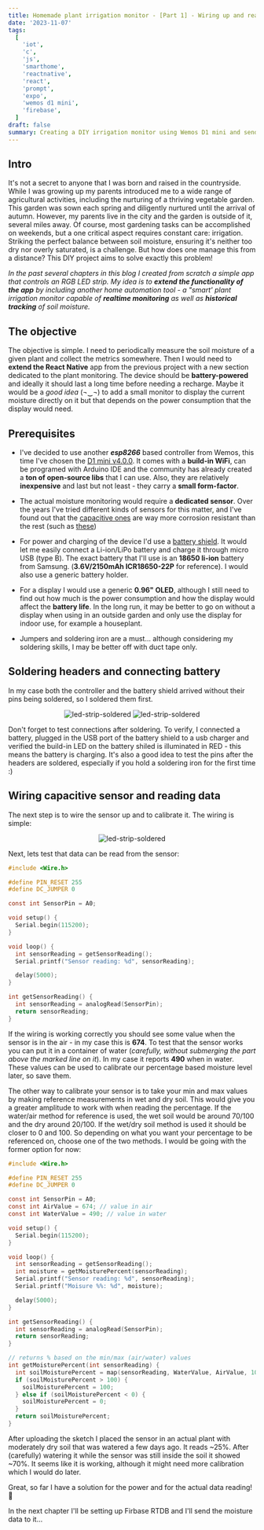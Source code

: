 ```yaml
---
title: Homemade plant irrigation monitor - [Part 1] - Wiring up and reading moisture data
date: '2023-11-07'
tags:
  [
    'iot',
    'c',
    'js',
    'smarthome',
    'reactnative',
    'react',
    'prompt',
    'expo',
    'wemos d1 mini',
    'firebase',
  ]
draft: false
summary: Creating a DIY irrigation monitor using Wemos D1 mini and sending data to Firebase RTDB
---
```


## Intro

It's not a secret to anyone that I was born and raised in the countryside. While I was growing up my parents introduced me to a wide range of agricultural activities,
including the nurturing of a thriving vegetable garden. This garden was sown each spring and diligently nurtured
until the arrival of autumn. However, my parents live in the city and the garden is outside of it, several miles away.
Of course, most gardening tasks can be accomplished on weekends, but a one critical aspect requires constant care: irrigation. Striking the perfect balance between soil moisture,
ensuring it's neither too dry nor overly saturated, is a challenge. But how does one manage this from a distance? This DIY project aims to solve exactly this problem!

_In the past several chapters in this blog I created from scratch a simple app that controls an RGB LED strip. My idea is to **extend the functionality of the app** by including another home automation tool - a "smart'
plant irrigation monitor capable of **realtime monitoring** as well as **historical tracking** of soil moisture._

## The objective

The objective is simple. I need to periodically measure the soil moisture of a given plant and collect the metrics somewhere.
Then I would need to **extend the React Native** app from the previous project with a new section dedicated to the plant monitoring.
The device should be **battery-powered** and ideally it should last a long time before needing a recharge. Maybe it would be a _good idea_ (¬‿¬) to add a small monitor to display the current moisture
directly on it but that depends on the power consumption that the display would need.

## Prerequisites

- I've decided to use another **_esp8266_** based controller from Wemos, this time I've chosen the [D1 mini v4.0.0](https://www.wemos.cc/en/latest/d1/d1_mini.html).
  It comes with a **build-in WiFi**, can be programed with Arduino IDE and the community has already created a **ton of open-source libs** that I can use. Also,
  they are relatively **inexpensive** and last but not least - they carry a **small form-factor**.

- The actual moisture monitoring would require a **dedicated sensor**. Over the years I've tried different kinds of sensors for this matter, and I've found out that the [capacitive ones](https://www.aliexpress.com/item/32864255890.html) are way more corrosion resistant than the rest (such as [these](https://store.arduino.cc/products/grove-moisture-sensor))

- For power and charging of the device I'd use a [battery shield](https://www.wemos.cc/en/latest/d1_mini_shield/battery.html). It would let me easily connect a Li-ion/LiPo battery and charge it through micro USB (type B). The exact battery that I'll use is an **18650 li-ion** battery from Samsung. (**3.6V/2150mAh ICR18650-22P** for reference). I would also use a generic battery holder.

- For a display I would use a generic **0.96" OLED**, although I still need to find out how much is the power consumption and how the display would affect the **battery life**. In the long run, it may be better to go on without a display when using in an outside garden and only use the display for indoor use, for example a houseplant.

- Jumpers and soldering iron are a must... although considering my soldering skills, I may be better off with duct tape only.

## Soldering headers and connecting battery

In my case both the controller and the battery shield arrived without their pins being soldered, so I soldered them first.

<p
  align="center"
  style={{
    display: 'flex',
    flexDirection: 'row',
    justifyContent: 'center',
    alignItems: 'center',
  }}
>
  <Image
    alt="led-strip-soldered"
    src="/static/images/soldering-station.jpg"
    width={256}
    height={128}
  />
  <Image
    alt="led-strip-soldered"
    src="/static/images/soldered-headers.jpg"
    width={256}
    height={128}
    style={{ marginLeft: 100 }}
  />
</p>

Don't forget to test connections after soldering. To verify, I connected a battery, plugged in the USB port of the battery shield to a usb charger and verified the build-in LED on the
battery shiled is illuminated in RED - this means the battery is charging. It's also a good idea to test the pins after the headers are soldered, especially if you hold a soldering iron for the first time :)

## Wiring capacitive sensor and reading data

The next step is to wire the sensor up and to calibrate it. The wiring is simple:

<p
  align="center"
  style={{
    display: 'flex',
    flexDirection: 'row',
    justifyContent: 'center',
    alignItems: 'center',
  }}
>
  <Image
    alt="led-strip-soldered"
    src="/static/images/capacitive-sensor-wiring.png"
    width={512}
    height={256}
  />
</p>

Next, lets test that data can be read from the sensor:

```c
#include <Wire.h>

#define PIN_RESET 255
#define DC_JUMPER 0

const int SensorPin = A0;

void setup() {
  Serial.begin(115200);
}

void loop() {
  int sensorReading = getSensorReading();
  Serial.printf("Sensor reading: %d", sensorReading);

  delay(5000);
}

int getSensorReading() {
  int sensorReading = analogRead(SensorPin);
  return sensorReading;
}
```

If the wiring is working correctly you should see some value when the sensor is in the air - in my case this is **674**. To test that the sensor works
you can put it in a container of water (_carefully, without submerging the part above the marked line on it_). In my case it reports **490** when in water.
These values can be used to calibrate our percentage based moisture level later, so save them.

The other way to calibrate your sensor is to take your min and max values by
making reference measurements in wet and dry soil. This would give you a greater amplitude to work with when reading the percentage. If the water/air method for reference is used,
the wet soil would be around 70/100 and the dry around 20/100. If the wet/dry soil method is used it should be closer to 0 and 100. So depending on what you want your percentage to be referenced on, choose one of the two methods.
I would be going with the former option for now:

```c
#include <Wire.h>

#define PIN_RESET 255
#define DC_JUMPER 0

const int SensorPin = A0;
const int AirValue = 674; // value in air
const int WaterValue = 490; // value in water

void setup() {
  Serial.begin(115200);
}

void loop() {
  int sensorReading = getSensorReading();
  int moisture = getMoisturePercent(sensorReading);
  Serial.printf("Sensor reading: %d", sensorReading);
  Serial.printf("Moisure %%: %d", moisture);

  delay(5000);
}

int getSensorReading() {
  int sensorReading = analogRead(SensorPin);
  return sensorReading;
}

// returns % based on the min/max (air/water) values
int getMoisturePercent(int sensorReading) {
  int soilMoisturePercent = map(sensorReading, WaterValue, AirValue, 100, 0);
  if (soilMoisturePercent > 100) {
    soilMoisturePercent = 100;
  } else if (soilMoisturePercent < 0) {
    soilMoisturePercent = 0;
  }
  return soilMoisturePercent;
}

```

After uploading the sketch I placed the sensor in an actual plant with moderately dry soil that was watered a few days ago. It reads ~25%. After (carefully) watering it while the sensor
was still inside the soil it showed ~70%. It seems like it is working, although it might need more calibration which I would do later.

Great, so far I have a solution for the power and for the actual data reading! 🎉

In the next chapter I'll be setting up Firbase RTDB and I'll send the moisture data to it...
